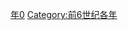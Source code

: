 {{Catnav|頁面分類|历史|歷史時代|年|前6世纪各年}}

{{catmore}}

[[Category:前580年代|年0]]
[[Category:前6世纪各年|Category:前6世纪各年]]